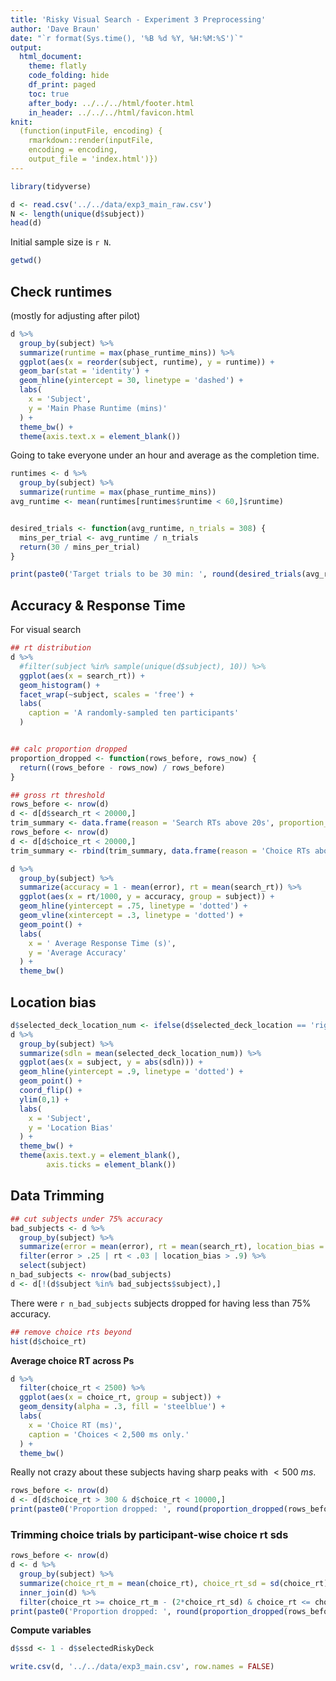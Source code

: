 ```yaml
---
title: 'Risky Visual Search - Experiment 3 Preprocessing'
author: 'Dave Braun'
date: "`r format(Sys.time(), '%B %d %Y, %H:%M:%S')`"
output:
  html_document:
    theme: flatly
    code_folding: hide
    df_print: paged
    toc: true
    after_body: ../../../html/footer.html
    in_header: ../../../html/favicon.html
knit:
  (function(inputFile, encoding) {
    rmarkdown::render(inputFile,
    encoding = encoding,
    output_file = 'index.html')})
---
```



```r
library(tidyverse)
```


```r
d <- read.csv('../../data/exp3_main_raw.csv')
N <- length(unique(d$subject))
head(d)
```

Initial sample size is `r N`.
```r
getwd()
```


## Check runtimes

(mostly for adjusting after pilot)

```r
d %>% 
  group_by(subject) %>% 
  summarize(runtime = max(phase_runtime_mins)) %>% 
  ggplot(aes(x = reorder(subject, runtime), y = runtime)) + 
  geom_bar(stat = 'identity') +
  geom_hline(yintercept = 30, linetype = 'dashed') +
  labs(
    x = 'Subject',
    y = 'Main Phase Runtime (mins)'
  ) + 
  theme_bw() +
  theme(axis.text.x = element_blank())
```

Going to take everyone under an hour and average as the completion time.

```r
runtimes <- d %>% 
  group_by(subject) %>% 
  summarize(runtime = max(phase_runtime_mins)) 
avg_runtime <- mean(runtimes[runtimes$runtime < 60,]$runtime)


desired_trials <- function(avg_runtime, n_trials = 308) {
  mins_per_trial <- avg_runtime / n_trials
  return(30 / mins_per_trial)
}

print(paste0('Target trials to be 30 min: ', round(desired_trials(avg_runtime))))
```




## Accuracy & Response Time

For visual search

```r
## rt distribution
d %>% 
  #filter(subject %in% sample(unique(d$subject), 10)) %>% 
  ggplot(aes(x = search_rt)) + 
  geom_histogram() + 
  facet_wrap(~subject, scales = 'free') + 
  labs(
    caption = 'A randomly-sampled ten participants'
  )


## calc proportion dropped
proportion_dropped <- function(rows_before, rows_now) {
  return((rows_before - rows_now) / rows_before)
}

## gross rt threshold
rows_before <- nrow(d)
d <- d[d$search_rt < 20000,]
trim_summary <- data.frame(reason = 'Search RTs above 20s', proportion_trimmed = proportion_dropped(rows_before, nrow(d)))
rows_before <- nrow(d)
d <- d[d$choice_rt < 20000,]
trim_summary <- rbind(trim_summary, data.frame(reason = 'Choice RTs above 20s', proportion_trimmed = proportion_dropped(rows_before, nrow(d))))

d %>% 
  group_by(subject) %>% 
  summarize(accuracy = 1 - mean(error), rt = mean(search_rt)) %>% 
  ggplot(aes(x = rt/1000, y = accuracy, group = subject)) + 
  geom_hline(yintercept = .75, linetype = 'dotted') + 
  geom_vline(xintercept = .3, linetype = 'dotted') + 
  geom_point() + 
  labs(
    x = ' Average Response Time (s)',
    y = 'Average Accuracy'
  ) + 
  theme_bw()
```

## Location bias

```r
d$selected_deck_location_num <- ifelse(d$selected_deck_location == 'right', 1, -1)
d %>% 
  group_by(subject) %>% 
  summarize(sdln = mean(selected_deck_location_num)) %>% 
  ggplot(aes(x = subject, y = abs(sdln))) + 
  geom_hline(yintercept = .9, linetype = 'dotted') + 
  geom_point() + 
  coord_flip() + 
  ylim(0,1) +
  labs(
    x = 'Subject',
    y = 'Location Bias'
  ) + 
  theme_bw() + 
  theme(axis.text.y = element_blank(),
        axis.ticks = element_blank())
```


## Data Trimming

```r
## cut subjects under 75% accuracy
bad_subjects <- d %>% 
  group_by(subject) %>% 
  summarize(error = mean(error), rt = mean(search_rt), location_bias = abs(mean(d$selected_deck_location_num))) %>% 
  filter(error > .25 | rt < .03 | location_bias > .9) %>% 
  select(subject)
n_bad_subjects <- nrow(bad_subjects)
d <- d[!(d$subject %in% bad_subjects$subject),]
```

There were `r n_bad_subjects` subjects dropped for having less than 75% accuracy.

```r
## remove choice rts beyond 
hist(d$choice_rt)
```

**Average choice RT across Ps**

```r
d %>% 
  filter(choice_rt < 2500) %>% 
  ggplot(aes(x = choice_rt, group = subject)) + 
  geom_density(alpha = .3, fill = 'steelblue') + 
  labs(
    x = 'Choice RT (ms)',
    caption = 'Choices < 2,500 ms only.'
  ) + 
  theme_bw()
```
Really not crazy about these subjects having sharp peaks with $<500~ms$.


```r
rows_before <- nrow(d)
d <- d[d$choice_rt > 300 & d$choice_rt < 10000,]
print(paste0('Proportion dropped: ', round(proportion_dropped(rows_before, nrow(d)), 3), ', ', rows_before - nrow(d), '/', nrow(d)))
```






### Trimming choice trials by participant-wise choice rt sds

```r
rows_before <- nrow(d)
d <- d %>% 
  group_by(subject) %>% 
  summarize(choice_rt_m = mean(choice_rt), choice_rt_sd = sd(choice_rt)) %>% 
  inner_join(d) %>% 
  filter(choice_rt >= choice_rt_m - (2*choice_rt_sd) & choice_rt <= choice_rt_m + (2*choice_rt_sd))
print(paste0('Proportion dropped: ', round(proportion_dropped(rows_before, nrow(d)), 3), ', ', rows_before - nrow(d), '/', nrow(d)))
```

**Compute variables**

```r
d$ssd <- 1 - d$selectedRiskyDeck
```



```r
write.csv(d, '../../data/exp3_main.csv', row.names = FALSE)
```











